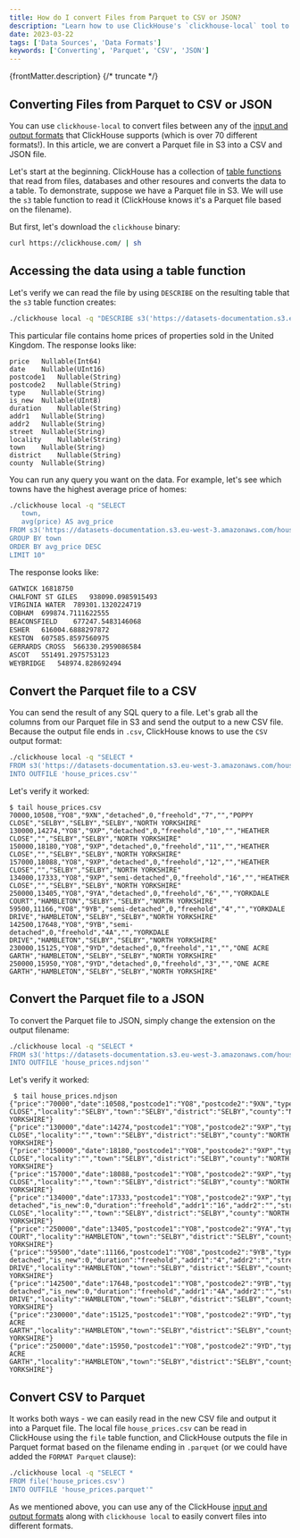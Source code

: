 ```yaml
---
title: How do I convert Files from Parquet to CSV or JSON?
description: "Learn how to use ClickHouse's `clickhouse-local` tool to easily convert Parquet files to CSV or JSON formats."
date: 2023-03-22
tags: ['Data Sources', 'Data Formats']
keywords: ['Converting', 'Parquet', 'CSV', 'JSON']
---
```


{frontMatter.description}
{/* truncate */}

## Converting Files from Parquet to CSV or JSON

You can use `clickhouse-local` to convert files between any of the [input and output formats](https://clickhouse.com/docs/en/interfaces/formats) that ClickHouse supports (which is over 70 different formats!). In this article, we are convert a Parquet file in S3 into a CSV and JSON file.

Let's start at the beginning. ClickHouse has a collection of [table functions](https://clickhouse.com/docs/en/sql-reference/table-functions/) that read from files, databases and other resoures and converts the data to a table. To demonstrate, suppose we have a Parquet file in S3. We will use the `s3` table function to read it (ClickHouse knows it's a Parquet file based on the filename).

But first, let's download the `clickhouse` binary:

```bash
curl https://clickhouse.com/ | sh
```

## Accessing the data using a table function

Let's verify we can read the file by using `DESCRIBE` on the resulting table that the `s3` table function creates:

```bash
./clickhouse local -q "DESCRIBE s3('https://datasets-documentation.s3.eu-west-3.amazonaws.com/house_parquet/house_0.parquet')"
```

This particular file contains home prices of properties sold in the United Kingdom. The response looks like:

```response
price	Nullable(Int64)
date	Nullable(UInt16)
postcode1	Nullable(String)
postcode2	Nullable(String)
type	Nullable(String)
is_new	Nullable(UInt8)
duration	Nullable(String)
addr1	Nullable(String)
addr2	Nullable(String)
street	Nullable(String)
locality	Nullable(String)
town	Nullable(String)
district	Nullable(String)
county	Nullable(String)
```

You can run any query you want on the data. For example, let's see which towns have the highest average price of homes:

```bash
./clickhouse local -q "SELECT
   town,
   avg(price) AS avg_price
FROM s3('https://datasets-documentation.s3.eu-west-3.amazonaws.com/house_parquet/house_0.parquet')
GROUP BY town
ORDER BY avg_price DESC
LIMIT 10"
```

The response looks like:

```bash
GATWICK	16818750
CHALFONT ST GILES	938090.0985915493
VIRGINIA WATER	789301.1320224719
COBHAM	699874.7111622555
BEACONSFIELD	677247.5483146068
ESHER	616004.6888297872
KESTON	607585.8597560975
GERRARDS CROSS	566330.2959086584
ASCOT	551491.2975753123
WEYBRIDGE	548974.828692494
```

## Convert the Parquet file to a CSV

You can send the result of any SQL query to a file. Let's grab all the columns from our Parquet file in S3 and send the output to a new CSV file. Because the output file ends in `.csv`, ClickHouse knows to use the `CSV` output format:

```bash
./clickhouse local -q "SELECT *
FROM s3('https://datasets-documentation.s3.eu-west-3.amazonaws.com/house_parquet/house_0.parquet')
INTO OUTFILE 'house_prices.csv'"
```

Let's verify it worked:

```response
$ tail house_prices.csv
70000,10508,"YO8","9XN","detached",0,"freehold","7","","POPPY CLOSE","SELBY","SELBY","SELBY","NORTH YORKSHIRE"
130000,14274,"YO8","9XP","detached",0,"freehold","10","","HEATHER CLOSE","","SELBY","SELBY","NORTH YORKSHIRE"
150000,18180,"YO8","9XP","detached",0,"freehold","11","","HEATHER CLOSE","","SELBY","SELBY","NORTH YORKSHIRE"
157000,18088,"YO8","9XP","detached",0,"freehold","12","","HEATHER CLOSE","","SELBY","SELBY","NORTH YORKSHIRE"
134000,17333,"YO8","9XP","semi-detached",0,"freehold","16","","HEATHER CLOSE","","SELBY","SELBY","NORTH YORKSHIRE"
250000,13405,"YO8","9YA","detached",0,"freehold","6","","YORKDALE COURT","HAMBLETON","SELBY","SELBY","NORTH YORKSHIRE"
59500,11166,"YO8","9YB","semi-detached",0,"freehold","4","","YORKDALE DRIVE","HAMBLETON","SELBY","SELBY","NORTH YORKSHIRE"
142500,17648,"YO8","9YB","semi-detached",0,"freehold","4A","","YORKDALE DRIVE","HAMBLETON","SELBY","SELBY","NORTH YORKSHIRE"
230000,15125,"YO8","9YD","detached",0,"freehold","1","","ONE ACRE GARTH","HAMBLETON","SELBY","SELBY","NORTH YORKSHIRE"
250000,15950,"YO8","9YD","detached",0,"freehold","3","","ONE ACRE GARTH","HAMBLETON","SELBY","SELBY","NORTH YORKSHIRE"
```

## Convert the Parquet file to a JSON

To convert the Parquet file to JSON, simply change the extension on the output filename:

```bash
./clickhouse local -q "SELECT *
FROM s3('https://datasets-documentation.s3.eu-west-3.amazonaws.com/house_parquet/house_0.parquet')
INTO OUTFILE 'house_prices.ndjson'"
```

Let's verify it worked:

```response
 $ tail house_prices.ndjson
{"price":"70000","date":10508,"postcode1":"YO8","postcode2":"9XN","type":"detached","is_new":0,"duration":"freehold","addr1":"7","addr2":"","street":"POPPY CLOSE","locality":"SELBY","town":"SELBY","district":"SELBY","county":"NORTH YORKSHIRE"}
{"price":"130000","date":14274,"postcode1":"YO8","postcode2":"9XP","type":"detached","is_new":0,"duration":"freehold","addr1":"10","addr2":"","street":"HEATHER CLOSE","locality":"","town":"SELBY","district":"SELBY","county":"NORTH YORKSHIRE"}
{"price":"150000","date":18180,"postcode1":"YO8","postcode2":"9XP","type":"detached","is_new":0,"duration":"freehold","addr1":"11","addr2":"","street":"HEATHER CLOSE","locality":"","town":"SELBY","district":"SELBY","county":"NORTH YORKSHIRE"}
{"price":"157000","date":18088,"postcode1":"YO8","postcode2":"9XP","type":"detached","is_new":0,"duration":"freehold","addr1":"12","addr2":"","street":"HEATHER CLOSE","locality":"","town":"SELBY","district":"SELBY","county":"NORTH YORKSHIRE"}
{"price":"134000","date":17333,"postcode1":"YO8","postcode2":"9XP","type":"semi-detached","is_new":0,"duration":"freehold","addr1":"16","addr2":"","street":"HEATHER CLOSE","locality":"","town":"SELBY","district":"SELBY","county":"NORTH YORKSHIRE"}
{"price":"250000","date":13405,"postcode1":"YO8","postcode2":"9YA","type":"detached","is_new":0,"duration":"freehold","addr1":"6","addr2":"","street":"YORKDALE COURT","locality":"HAMBLETON","town":"SELBY","district":"SELBY","county":"NORTH YORKSHIRE"}
{"price":"59500","date":11166,"postcode1":"YO8","postcode2":"9YB","type":"semi-detached","is_new":0,"duration":"freehold","addr1":"4","addr2":"","street":"YORKDALE DRIVE","locality":"HAMBLETON","town":"SELBY","district":"SELBY","county":"NORTH YORKSHIRE"}
{"price":"142500","date":17648,"postcode1":"YO8","postcode2":"9YB","type":"semi-detached","is_new":0,"duration":"freehold","addr1":"4A","addr2":"","street":"YORKDALE DRIVE","locality":"HAMBLETON","town":"SELBY","district":"SELBY","county":"NORTH YORKSHIRE"}
{"price":"230000","date":15125,"postcode1":"YO8","postcode2":"9YD","type":"detached","is_new":0,"duration":"freehold","addr1":"1","addr2":"","street":"ONE ACRE GARTH","locality":"HAMBLETON","town":"SELBY","district":"SELBY","county":"NORTH YORKSHIRE"}
{"price":"250000","date":15950,"postcode1":"YO8","postcode2":"9YD","type":"detached","is_new":0,"duration":"freehold","addr1":"3","addr2":"","street":"ONE ACRE GARTH","locality":"HAMBLETON","town":"SELBY","district":"SELBY","county":"NORTH YORKSHIRE"}
```

## Convert CSV to Parquet

It works both ways - we can easily read in the new CSV file and output it into a Parquet file. The local file `house_prices.csv` can be read in ClickHouse using the `file` table function, and ClickHouse outputs the file in Parquet format based on the filename ending in `.parquet` (or we could have added the `FORMAT Parquet` clause):

```bash
./clickhouse local -q "SELECT *
FROM file('house_prices.csv')
INTO OUTFILE 'house_prices.parquet'"
```

As we mentioned above, you can use any of the ClickHouse [input and output formats](https://clickhouse.com/docs/en/interfaces/formats) along with `clickhouse local` to easily convert files into different formats.
